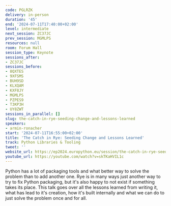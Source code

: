 ```yaml
---
code: PGLRZK
delivery: in-person
duration: '45'
end: '2024-07-11T17:40:00+02:00'
level: intermediate
next_session: ZC37JC
prev_session: MGMLPS
resources: null
room: Forum Hall
session_type: Keynote
sessions_after:
- ZC37JC
sessions_before:
- 8QXTES
- 9XFSMS
- BUH9SD
- KLXQAM
- KXF8JY
- MGMLPS
- PZPES9
- T3KP3H
- UY8ZWT
sessions_in_parallel: []
slug: the-catch-in-rye-seeding-change-and-lessons-learned
speakers:
- armin-ronacher
start: '2024-07-11T16:55:00+02:00'
title: 'The Catch in Rye: Seeding Change and Lessons Learned'
track: Python Libraries & Tooling
tweet: ''
website_url: https://ep2024.europython.eu/session/the-catch-in-rye-seeding-change-and-lessons-learned
youtube_url: https://youtube.com/watch?v=skTKaHVIL1c
---
```


Python has a lot of packaging tools and what better way to solve the problem than to add another one. Rye is in many ways just another way to try to fix Python packaging, but it's also happy to not exist if something takes its place. This talk goes over all the lessons learned from writing it, what has lead to it's creation, how it's built internally and what we can do to just solve the problem once and for all.
